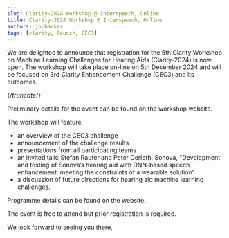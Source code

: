 ```yaml
---
slug: Clarity-2024 Workshop @ Interspeech, Online
title: Clarity-2024 Workshop @ Interspeech, Online
authors: jonbarker
tags: [clarity, launch, CEC3]
---
```



We are delighted to announce that registration for the 5th Clarity Workshop on Machine Learning Challenges for Hearing Aids (Clarity-2024) is now open. The workshop will take place on-line on 5th December 2024 and will be focused on 3rd Clarity Enhancement Challenge (CEC3) and its outcomes.

{/*truncate*/}

Preliminary details for the event can be found on the workshop website.

The workshop will feature,

- an overview of the CEC3 challenge
- announcement of the challenge results
- presentations from all participating teams
- an invited talk: Stefan Raufer and Peter Derleth, Sonova, "Development and testing of Sonova’s hearing aid with DNN-based speech enhancement: meeting the constraints of a wearable solution”
- a discussion of future directions for hearing aid machine learning challenges.

Programme details can be found on the website.

The event is free to attend but prior registration is required.

We look forward to seeing you there,
